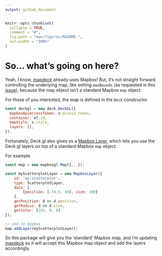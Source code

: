 ```yaml
---
output: github_document
---
```


<!-- README.md is generated from README.Rmd. Please edit that file -->

```r
knitr::opts_chunk$set(
  collapse = TRUE,
  comment = "#",
  fig.path = "man/figures/README-",
  out.width = "100%"
)
```

# So... what's going on here?

Yeah, I know, [mapdeck](https://github.com/SymbolixAU/mapdeck) already uses Mapbox! But, it's not straight forward controlling the underlying map, like setting `maxBounds` (as requested in this [issue](https://github.com/SymbolixAU/mapdeck/issues/41)), because the map object isn't a standard Mapbox `map` object. 

For those of you interested, the map is defined in the `Deck` constructor

```js
const deckgl = new deck.DeckGL({
  mapboxApiAccessToken: x.access_token,
  container: el.id,
  mapStyle: x.style,
  layers: [],
});
```


Fortunately, Deck.gl also gives us a [Mapbox Layer](https://github.com/uber/deck.gl/blob/master/docs/api-reference/mapbox/mapbox-layer.md), which lets you use the Deck.gl layers on top of a standard Mapbox `map` object. 

For example

```js
const map = new mapboxgl.Map({...});

const myScatterplotLayer = new MapboxLayer({
    id: 'my-scatterplot',
    type: ScatterplotLayer,
    data: [
        {position: [-74.5, 40], size: 100}
    ],
    getPosition: d => d.position,
    getRadius: d => d.size,
    getColor: [255, 0, 0]
});

// add to mapbox
map.addLayer(myScatterplotLayer);
```

So this package will give you the 'standard' Mapbox map, and I'm updating [mapdeck](https://github.com/SymbolixAU/mapdeck) so it will accept this Mapbox map object and add the layers accordingly.

